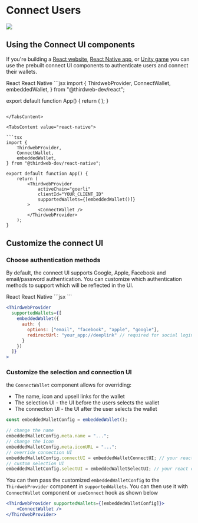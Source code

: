 
# Connect Users

<Image src={ConnectWalletHero} />

## Using the Connect UI components

If you're building a [React website](/react/components/ConnectWallet), [React Native app](/react-native/components/ConnectWallet), or [Unity game](/unity/ConnectWallet) you can use the prebuilt connect UI components to authenticate users and connect their wallets.

<Tabs defaultValue="react">

<TabsList>
	<TabsTrigger value="react">React </TabsTrigger>
	<TabsTrigger value="react-native">React Native</TabsTrigger>
</TabsList>

<TabsContent value="react">
```jsx
import {
	ThirdwebProvider,
	ConnectWallet,
	embeddedWallet,
} from "@thirdweb-dev/react";

export default function App() {
	return (
		<ThirdwebProvider
			activeChain="goerli"
			clientId="YOUR_CLIENT_ID"
			supportedWallets={[embeddedWallet()]}
		>
			<ConnectWallet />
		</ThirdwebProvider>
	);
}
```

</TabsContent>

<TabsContent value="react-native">

```tsx
import {
	ThirdwebProvider,
	ConnectWallet,
	embeddedWallet,
} from "@thirdweb-dev/react-native";

export default function App() {
	return (
		<ThirdwebProvider
			activeChain="goerli"
			clientId="YOUR_CLIENT_ID"
			supportedWallets={[embeddedWallet()]}
		>
			<ConnectWallet />
		</ThirdwebProvider>
	);
}
```

</TabsContent>
</Tabs>

####

## Customize the connect UI

### Choose authentication methods

By default, the connect UI supports Google, Apple, Facebook and email/password authentication. You can customize which authentication methods to support which will be reflected in the UI.

<Tabs defaultValue="react">

<TabsList>
	<TabsTrigger value="react">React </TabsTrigger>
	<TabsTrigger value="react-native">React Native</TabsTrigger>
</TabsList>

<TabsContent value="react">
```jsx
<ThirdwebProvider
  supportedWallets={[
    embeddedWallet({
      auth: {
        options: ["email", "facebook", "apple", "google"],
      }
    })
  ]}
>
```
</TabsContent>

<TabsContent value="react-native">

```jsx
<ThirdwebProvider
  supportedWallets={[
    embeddedWallet({
      auth: {
        options: ["email", "facebook", "apple", "google"],
        redirectUrl: "your_app://deeplink" // required for social logins only
      }
    })
  ]}
>
```

</TabsContent>
</Tabs>

### Customize the selection and connection UI

the `ConnectWallet` component allows for overriding:

- The name, icon and upsell links for the wallet
- The selection UI - the UI before the users selects the wallet
- The connection UI - the UI after the user selects the wallet

```js
const embeddedWalletConfig = embeddedWallet();

// change the name
embeddedWalletConfig.meta.name = "...";
// change the icon
embeddedWalletConfig.meta.iconURL = "...";
// override connection UI
embeddedWalletConfig.connectUI = embeddedWalletConnectUI; // your react component
// custom selection UI
embeddedWalletConfig.selectUI = embeddedWalletSelectUI; // your react component
```

You can then pass the customized `embeddedWalletConfig` to the `ThirdwebProvider` component in `supportedWallets`. You can then use it with `ConnectWallet` component or `useConnect` hook as shown below

```jsx
<ThirdwebProvider supportedWallets={[embeddedWalletConfig]}>
	<ConnectWallet />
</ThirdwebProvider>
```
